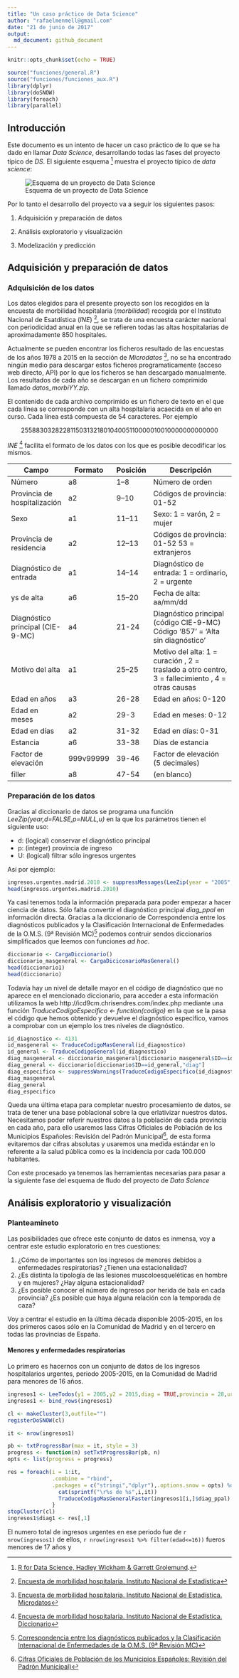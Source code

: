 ```yaml
---
title: "Un caso práctico de Data Science"
author: "rafaelmenmell@gmail.com"
date: "21 de junio de 2017"
output:
  md_document: github_document
---
```


```r
knitr::opts_chunk$set(echo = TRUE)
```

```r
source("funciones/general.R")
source("funciones/funciones_aux.R")
library(dplyr)
library(doSNOW)
library(foreach)
library(parallel)
```


## Introducción

Este documento es un intento de hacer un caso práctico de lo que se ha dado en llamar _Data Science_, desarrollando todas las fases del proyecto típico de _DS_. El siguiente esquema [^cita1] muestra el proyecto típico de _data science_:

[^cita1]: [R for Data Science, Hadley Wickham & Garrett Grolemund](http://r4ds.had.co.nz/).

![Esquema de un proyecto de Data Science](http://r4ds.had.co.nz/diagrams/data-science.png)

Por lo tanto el desarrollo del proyecto va a seguir los siguientes pasos:

1. Adquisición y preparación de datos

2. Análisis exploratorio y visualización

3. Modelización y predicción

## Adquisición y preparación de datos
### Adquisición de los datos
Los datos elegidos para el presente proyecto son los recogidos en la encuesta de morbilidad hospitalaria (_morbilidad_) recogida por el Instituto Nacional de Esatdística (_INE_) [^cita2], se trata de una encuesta carácter nacional con periodicidad anual en la que se refieren todas las altas hospitalarias de aproximadamente 850 hospitales.

Actualmente se pueden encontrar los ficheros resultado de las encuestas de los años 1978 a 2015 en la sección de _Microdatos_ [^cita3], no se ha encontrado ningún medio para descargar estos ficheros programaticamente (acceso web directo, API) por lo que los ficheros se han descargado manualmente. Los resultados de cada año se descargan en un fichero comprimido llamado _datos_morbiYY.zip_.

El contenido de cada archivo comprimido es un fichero de texto en el que cada línea se corresponde con un alta hospitalaria acaecida en el año en curso. Cada línea está compuesta de 54 caracteres. Por ejemplo

<p style="text-align: center;">255883032822811503132180104005110000010010000000000000</p>

_INE_ [^cita4] facilita el formato de los datos con los que es posible decodificar los mismos.

Campo|Formato|Posición|Descripción
----------------------------|----------|------------------|-------------------------------------------------------------------
Número|a8|1--8|Número de orden
Provincia de hospitalización|a2|9--10|Códigos de provincia: 01-52
Sexo|a1|11--11|Sexo: 1 = varón, 2 = mujer
Provincia de residencia|a2|12--13|Códigos de provincia: 01-52 53 = extranjeros
Diagnóstico de entrada|a1|14--14|Diagnóstico de entrada: 1 = ordinario, 2 = urgente
ys de alta|a6|15--20|Fecha de alta: aa/mm/dd
Diagnóstico principal (CIE-9-MC)|a4|21-24|Diagnóstico principal (código CIE-9-MC)	Código '857' = 'Alta sin diagnóstico'
Motivo del alta|a1|25--25|Motivo del alta: 1 = curación , 2 = traslado a otro centro,	3 = fallecimiento , 4 = otras causas
Edad en años|a3|26-28|Edad en años: 0-120 
Edad en meses|a2|29-3|Edad en meses: 0-12
Edad en días|a2|31-32|Edad en días: 0-31
Estancia|a6|33-38|Días de estancia
Factor de elevación|999v99999|39-46|Factor de elevación (5 decimales)
filler|a8|47-54|(en blanco)

### Preparación de los datos

Gracias al diccionario de datos se programa una función _LeeZip(year,d=FALSE,p=NULL,u)_ en la que los parámetros tienen el siguiente uso:

* d: (logical) conservar el diagnóstico principal
* p: (integer) provincia de ingreso
* U: (logical) filtrar sólo ingresos urgentes

Así por ejemplo:
```r
ingresos.urgentes.madrid.2010 <- suppressMessages(LeeZip(year = "2005",d = TRUE,p = 28,u = TRUE))
head(ingresos.urgentes.madrid.2010)
```

Ya casi tenemos toda la información preparada para poder empezar a hacer ciencia de datos. Sólo falta convertir el diagnóstico principal _diag_ppal_ en información directa. Gracias a la diccionario de Correspondencia entre los diagnósticos publicados y la Clasificación Internacional de Enfermedades de la O.M.S. (9ª Revisión MC)[^cita5] podemos contruir sendos diccionarios simplificados que leemos con funciones _ad hoc_.
```r
diccionario <- CargaDiccionario()
diccionario_masgeneral <- CargaDiciconarioMasGeneral()
head(diccionario1)
head(diccionario)
```

Todavía hay un nivel de detalle mayor en el código de diagnóstico que no aparece en el mencionado diccionario, para acceder a esta información utilizamos la web http://icd9cm.chrisendres.com/index.php mediante una función _TraduceCodigoEspecifico <- function(codigo)_ en la que se la pasa el código que hemos obtenido y devuelve el diagnóstico específico, vamos a comprobar con un ejemplo los tres niveles de diagnóstico.

```r
id_diagnostico <- 4131
id_masgeneral <- TraduceCodigoMasGeneral(id_diagnostico)
id_general <- TraduceCodigoGeneral(id_diagnostico)
diag_masgeneral <- diccionario_masgeneral[diccionario_masgeneral$ID==id_masgeneral,"diag"]
diag_general <- diccionario[diccionario$ID==id_general,"diag"]
diag_especifico <- suppressWarnings(TraduceCodigoEspecifico(id_diagnostico))
diag_masgeneral
diag_general
diag_especifico
```

Queda una última etapa para completar nuestro procesamiento de datos, se trata de tener una base poblacional sobre la que erlativizar nuestros datos. Necesitamos poder referir nuestros datos a la población de cada provincia en cada año, para ello usaremos lass Cifras Oficiales de Población de los Municipios Españoles: Revisión del Padrón Municipal[^cita6], de esta forma evitaremos dar cifras absolutas y usaremos una medida estándar en lo referente a la salud pública como es la incidencia por cada 100.000 habitantes.

Con este procesado ya tenemos las herramientas necesarias para pasar a la siguiente fase del esquema de fludo del proyecto de _Data Science_

## Análisis exploratorio y visualización
### Planteamineto

Las posibilidades que ofrece este conjunto de datos es inmensa, voy a centrar este estudio exploratorio en tres cuestiones:

1. ¿Cómo de importantes son los ingresos de menores debidos a enfermedades respiratorias? ¿Tienen una estacionalidad?
2. ¿Es distinta la tipología de las lesiones muscoloesqueléticas en hombre y en mujeres? ¿Hay alguna estacionalidad?
3. ¿Es posible conocer el número de ingresos por herida de bala en cada provincia? ¿Es posible que haya alguna relación con la temporada de caza?

Voy a centrar el estudio en la última década disponible 2005-2015, en los dos primeros casos sólo en la Comunidad de Madrid y en el tercero en todas las provincias de España.

#### Menores y enfermedades respiratorias
Lo primero es hacernos con un conjunto de datos de los ingresos hospitalarios urgentes, periodo 2005-2015, en la Comunidad de Madrid para menores de 16 años.
```r
ingresos1 <- LeeTodos(y1 = 2005,y2 = 2015,diag = TRUE,provincia = 28,urg = TRUE)
ingresos1 <- bind_rows(ingresos1)
```

```r
cl <- makeCluster(3,outfile="")
registerDoSNOW(cl)

it <- nrow(ingresos1)

pb <- txtProgressBar(max = it, style = 3)
progress <- function(n) setTxtProgressBar(pb, n)
opts <- list(progress = progress)

res = foreach(i = 1:it, 
              .combine = "rbind", 
              .packages = c("stringi","dplyr"),.options.snow = opts) %dopar% {
                cat(sprintf("\r%s de %s",i,it))
                TraduceCodigoMasGeneralFaster(ingresos1[i,]$diag_ppal)
              }
stopCluster(cl)
ingresos1$diag1 <- res[,1]
```
El numero total de ingresos urgentes en ese periodo fue de `r nrow(ingresos1)` de ellos, `r nrow(ingresos1 %>% filter(edad<=16))` fueros menores de 17 años y 

[^cita2]: [Encuesta de morbilidad hospitalaria. Instituto Nacional de Estadística](http://www.ine.es/dyngs/INEbase/es/operacion.htm?c=Estadistica_C&cid=1254736176778&menu=metodologia&idp=1254735573175)
[^cita3]: [Encuesta de morbilidad hospitalaria. Instituto Nacional de Estadística. Microdatos](http://www.ine.es/dyngs/INEbase/es/operacion.htm?c=Estadistica_C&cid=1254736176778&menu=metodologia&idp=1254735573175)
[^cita4]: [Encuesta de morbilidad hospitalaria. Instituto Nacional de Estadística. Diccionario](ftp://www.ine.es/temas/morbihos/disreg_morbi.zip)
[^cita5]: [Correspondencia entre los diagnósticos publicados y la Clasificación Internacional de Enfermedades de la O.M.S. (9ª Revisión MC)](http://www.ine.es/daco/daco42/sanitarias/cie_mc_emh.xls)
[^cita6]: [Cifras Oficiales de Población de los Municipios Españoles: Revisión del Padrón Municipal)](http://www.ine.es/jaxiT3/Tabla.htm?t=2852&L=0)

